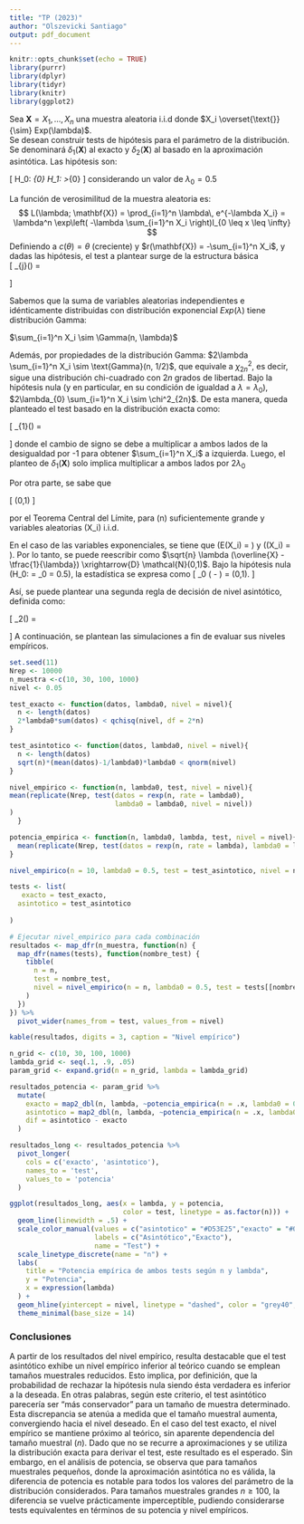 ```yaml
---
title: "TP (2023)"
author: "Olszevicki Santiago"
output: pdf_document
---
```

```r
knitr::opts_chunk$set(echo = TRUE)
library(purrr)
library(dplyr)
library(tidyr)
library(knitr)
library(ggplot2)
```

Sea $\mathbf{X}=X_1, \dots, X_n$ una muestra aleatoria i.i.d donde $X_i \overset{\text{}}{\sim} Exp(\lambda)$.  
Se desean construir tests de hipótesis para el parámetro de la distribución. Se denominará $\delta_{1}(\mathbf{X})$ al exacto y   $\delta_{2}(\mathbf{X})$ al basado en la aproximación asintótica. Las hipótesis son:

\[
H_0: \lambda \leq \lambda_{0} \quad \text{vs} \quad H_1: \lambda >\lambda_{0}
\]
considerando un valor de $\lambda_{0}  = 0.5$

La función de verosimilitud de la muestra aleatoria es:
$$
L(\lambda; \mathbf{X}) = \prod_{i=1}^n \lambda\, e^{-\lambda X_i} = \lambda^n \exp\left( -\lambda \sum_{i=1}^n X_i \right)I_{0 \leq x \leq \infty}
$$
Definiendo a $c(\theta) = \theta$ (creciente) y $r(\mathbf{X}) = -\sum_{i=1}^n X_i$, y dadas las hipótesis, el test a plantear surge de la estructura básica  
\[
\delta_{j}(\mathbf{X}) = 
\begin{cases}
1 & \text{si } -\sum_{i=1}^n X_i > \kappa_{\alpha} \\[6pt]
0 & \text{si no}
\end{cases}
\]

Sabemos que la suma de variables aleatorias independientes e idénticamente distribuidas con distribución exponencial $Exp(\lambda)$ tiene distribución Gamma:

$\sum_{i=1}^n X_i \sim \Gamma(n, \lambda)$

 
Además, por propiedades de la distribución Gamma: $2\lambda \sum_{i=1}^n X_i \sim \text{Gamma}(n, 1/2)$, que equivale a  $\chi^2_{2n}$, es decir, sigue una distribución chi-cuadrado con $2n$ grados de libertad. Bajo la hipótesis nula (y en particular, en su condición de igualdad a $\lambda = \lambda_{0}$), $2\lambda_{0} \sum_{i=1}^n X_i \sim \chi^2_{2n}$. De esta manera, queda planteado el test basado en la distribución exacta como:

\[
\delta_{1}(\mathbf{X}) = 
\begin{cases}
1 & \text{si } 2\lambda_{0} \sum_{i=1}^n X_i < \chi^2_{2n, \alpha} \\[6pt]
0 & \text{si no}
\end{cases}
\]
donde el cambio de signo se debe a multiplicar a ambos lados de la desigualdad por -1 para obtener $\sum_{i=1}^n X_i$ a izquierda. Luego, el planteo de $\delta_{1}(\mathbf{X})$ solo implica multiplicar a ambos lados por $2\lambda_{0}$

Por otra parte, se sabe que

\[
\sqrt{n} \frac{\overline{X} - E(X_i)}{\sqrt{\mathrm{Var}(X_i)}} \xrightarrow{d} \mathcal{N}(0,1)
\]

por el Teorema Central del Límite, para \(n\) suficientemente grande y variables aleatorias \(X_i\) i.i.d.

En el caso de las variables exponenciales, se tiene que \(E(X_i) = \frac{1}{\lambda}\) y \(\mathrm{Var}(X_i) = \frac{1}{\lambda^2}\). Por lo tanto, se puede reescribir como $\sqrt{n} \lambda (\overline{X} - \tfrac{1}{\lambda}) \xrightarrow{D} \mathcal{N}(0,1)$. Bajo la hipótesis nula \(H_0: \lambda = \lambda_0 = 0.5\), la estadística se expresa como
\[
\sqrt{n} \lambda_0 \left(\overline{X} - \frac{1}{\lambda_0}\right) = \frac{\sqrt{n}(\overline{X} - 2)}{2}  \approx \mathcal{N}(0,1).
\]


Así, se puede plantear una segunda regla de decisión de nivel asintótico, definida como:

\[
\delta_2(\mathbf{X}) =
\begin{cases}
1, & \text{si } \dfrac{\sqrt{n}}{2}(\overline{X} - 2) < z_{\alpha} \\[6pt]
0, & \text{en otro caso}
\end{cases}
\]
A continuación, se plantean las simulaciones a fin de evaluar sus niveles empíricos.


```r
set.seed(11)
Nrep <- 10000 
n_muestra <-c(10, 30, 100, 1000)
nivel <- 0.05

test_exacto <- function(datos, lambda0, nivel = nivel){
  n <- length(datos)
  2*lambda0*sum(datos) < qchisq(nivel, df = 2*n)
}

test_asintotico <- function(datos, lambda0, nivel = nivel){
  n <- length(datos)
  sqrt(n)*(mean(datos)-1/lambda0)*lambda0 < qnorm(nivel)
}

nivel_empirico <- function(n, lambda0, test, nivel = nivel){
mean(replicate(Nrep, test(datos = rexp(n, rate = lambda0),
                          lambda0 = lambda0, nivel = nivel))
)
  }

potencia_empirica <- function(n, lambda0, lambda, test, nivel = nivel){
  mean(replicate(Nrep, test(datos = rexp(n, rate = lambda), lambda0 = lambda0, nivel = nivel)))
}

nivel_empirico(n = 10, lambda0 = 0.5, test = test_asintotico, nivel = nivel)

```


```r
tests <- list(
   exacto = test_exacto,
  asintotico = test_asintotico
 
)

# Ejecutar nivel_empirico para cada combinación 
resultados <- map_dfr(n_muestra, function(n) {
  map_dfr(names(tests), function(nombre_test) {
    tibble(
      n = n,
      test = nombre_test,
      nivel = nivel_empirico(n = n, lambda0 = 0.5, test = tests[[nombre_test]], nivel = nivel)
    )
  })
}) %>%
  pivot_wider(names_from = test, values_from = nivel)
```
```r

kable(resultados, digits = 3, caption = "Nivel empírico")

```

```r
n_grid <- c(10, 30, 100, 1000)
lambda_grid <- seq(.1, .9, .05)
param_grid <- expand.grid(n = n_grid, lambda = lambda_grid)

resultados_potencia <- param_grid %>%
  mutate(
    exacto = map2_dbl(n, lambda, ~potencia_empirica(n = .x, lambda0 = 0.5, lambda = .y, test = test_exacto, nivel = nivel)),
    asintotico = map2_dbl(n, lambda, ~potencia_empirica(n = .x, lambda0 = 0.5, lambda = .y, test = test_asintotico, nivel = nivel)),
    dif = asintotico - exacto
  )  
```
```r
resultados_long <- resultados_potencia %>%
  pivot_longer(
    cols = c('exacto', 'asintotico'),
    names_to = 'test',
    values_to = 'potencia'
  )

```

```r
ggplot(resultados_long, aes(x = lambda, y = potencia, 
                            color = test, linetype = as.factor(n))) +
  geom_line(linewidth = .5) +
  scale_color_manual(values = c("asintotico" = "#D53E25","exacto" = "#0012B2"),
                     labels = c("Asintótico","Exacto"),
                     name = "Test") +
  scale_linetype_discrete(name = "n") +
  labs(
    title = "Potencia empírica de ambos tests según n y lambda",
    y = "Potencia",
    x = expression(lambda)
  ) +
  geom_hline(yintercept = nivel, linetype = "dashed", color = "grey40", linewidth = 0.8) + 
  theme_minimal(base_size = 14) 
```

### Conclusiones
A partir de los resultados del nivel empírico, resulta destacable que el test asintótico exhibe un nivel empírico inferior al teórico cuando se emplean tamaños muestrales reducidos. Esto implica, por definición, que la probabilidad de rechazar la hipótesis nula siendo ésta verdadera es inferior a la deseada. En otras palabras, según este criterio, el test asintótico parecería ser "más conservador" para un tamaño de muestra determinado. Esta discrepancia se atenúa a medida que el tamaño muestral aumenta, convergiendo hacia el nivel deseado. En el caso del test exacto, el nivel empírico se mantiene próximo al teórico, sin aparente dependencia del tamaño muestral ($n$). Dado que no se recurre a aproximaciones y se utiliza la distribución exacta para derivar el test, este resultado es el esperado. Sin embargo, en el análisis de potencia, se observa que para tamaños muestrales pequeños, donde la aproximación asintótica no es válida, la diferencia de potencia es notable para todos los valores del parámetro de la distribución considerados. Para tamaños muestrales grandes $n \geq 100$, la diferencia se vuelve prácticamente imperceptible, pudiendo considerarse tests equivalentes en términos de su potencia y nivel empíricos.
